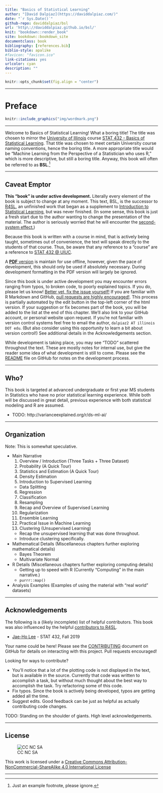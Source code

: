 ```yaml
--- 
title: "Basics of Statistical Learning"
author: "[David Dalpiaz](https://daviddalpiaz.com/)"
date: "`r Sys.Date()`"
github-repo: daviddalpiaz/bsl
url: 'http\://daviddalpiaz.github.io/bsl/'
knit: "bookdown::render_book"
site: bookdown::bookdown_site
documentclass: book
bibliography: [references.bib]
biblio-style: apalike
#favicon: "favicon.ico"
link-citations: yes
urlcolor: cyan
description: ""
---
```


```r
knitr::opts_chunk$set(fig.align = "center")
```

***

# Preface {-}

```r
knitr::include_graphics("img/wordmark.png")
```

***

Welcome to Basics of Statistical Learning! What a boring title! The title was chosen to mirror the [University of Illinois](https://illinois.edu/) course [STAT 432 - Basics of Statistical Learning](www.stat432.org). That title was chosen to meet certain University course naming conventions, hence the boring title. A more appropriate title would be "Machine Learning from the Perspective of a Statistician who uses R," which is more descriptive, but still a boring title. Anyway, this book will often be referred to as **BSL**.[^1]

***

## Caveat Emptor

**This "book" is under active development.** Literally every element of the book is subject to change at any moment. This text, BSL, is the successor to [R4SL](https://daviddalpiaz.github.io/r4sl/), an unfinished work that began as a supplement to [Introduction to Statistical Learning](https://faculty.marshall.usc.edu/gareth-james/ISL/), but was never finished. (In some sense, this book is just a fresh start due to the author wanting to change the presentation of the material. The author is seriously worried that he will encounter the [second-system effect.](https://en.wikipedia.org/wiki/Second-system_effect))

Because this book is written with a course in mind, that is actively being taught, sometimes out of convenience, the text will speak directly to the students of that course. Thus, be aware that any reference to a "course" are a reference to [STAT 432 @ UIUC](www.stat432.org).

A [**PDF** version](bsl.pdf) is maintain for use offline, however, given the pace of development, this should only be used if absolutely necessary. During development formatting in the PDF version will largely be ignored.

Since this book is under active development you may encounter errors ranging from typos, to broken code, to poorly explained topics. If you do, please let us know! [Better yet, fix the issue yourself!](https://yihui.name/en/2013/06/fix-typo-in-documentation/) If you are familiar with R Markdown and GitHub, [pull requests are highly encouraged!](https://github.com/daviddalpiaz/bsl). This process is partially automated by the edit button in the top-left corner of the html version. If your suggestion or fix becomes part of the book, you will be added to the list at the end of this chapter. We’ll also link to your GitHub account, or personal website upon request. If you're not familiar with version control systems feel free to email the author, `dalpiaz2 AT illinois DOT edu`. (But also consider using this opportunity to learn a bit about version control!) See additional details in the Acknowledgements section.

While development is taking place, you may see "TODO" scattered throughout the text. These are mostly notes for internal use, but give the reader some idea of what development is still to come. Please see the [README](https://github.com/daviddalpiaz/bsl/blob/master/README.md) file on GitHub for notes on the development process.

***

## Who?

This book is targeted at advanced undergraduate or first year MS students in Statistics who have no prior statistical learning experience. While both will be discussed in great detail, previous experience with both statistical modeling and R are assumed.

- TODO: http://varianceexplained.org/r/ds-ml-ai/

***

## Organization

Note: This is somewhat speculative.

- Main Narrative
  1. Overview / Introduction (Three Tasks + Three Dataset)
  2. Probability (A Quick Tour)
  3. Statistics and Estimation (A Quick Tour)
  4. Density Estimation
  5. Introduction to Supervised Learning
    - Data Splitting
  6. Regression
  7. Classification
  8. Resampling
  9. Recap and Overview of Supervised Learning
  10. Regularization
  11. Ensemble Learning
  12. Practical Issue in Machine Learning
  13. Clustering (Unsupervised Learning)
    - Recap the unsupervised learning that was done throughout.
    - Introduce clustering specifically.
- Mathematical Details (Miscellaneous chapters further exploring mathematical details)
  - Bayes Theorem
  - Multivariate Normal
- R Details (Miscellaneous chapters further exploring computing details)
  - Getting up to speed with R (Currently "Computing" in the main narrative.)
  - `purrr::map()`
- Analysis Examples (Examples of using the material with "real world" datasets)

***

## Acknowledgements {-}

The following is a (likely incomplete) list of helpful contributors. This book was also influenced by the helpful [contributors to R4SL](https://daviddalpiaz.github.io/r4sl/index.html#acknowledgements).

- [Jae-Ho Lee](https://www.linkedin.com/in/jae-ho-lee-32052710b/) - STAT 432, Fall 2019

Your name could be here! Please see the [CONTRIBUTING](https://github.com/daviddalpiaz/bsl/blob/master/CONTRIBUTING.md) document on GitHub for details on interacting with this project. Pull requests encouraged!

Looking for ways to contribute?

- You'll notice that a lot of the plotting code is not displayed in the text, but is available in the source. Currently that code was written to accomplish a task, but without much thought about the best way to accomplish the task. Try refactoring some of this code.
- Fix typos. Since the book is actively being developed, typos are getting added all the time.
- Suggest edits. Good feedback can be just as helpful as actually contributing code changes.

TODO: Standing on the shoulder of giants. High level acknowledgements.

***

## License {-}

![CC NC SA](img/cc.png) 

This work is licensed under a [Creative Commons Attribution-NonCommercial-ShareAlike 4.0 International License](http://creativecommons.org/licenses/by-nc-sa/4.0/)

***

[^1]: Just an example footnote, please ignore.
